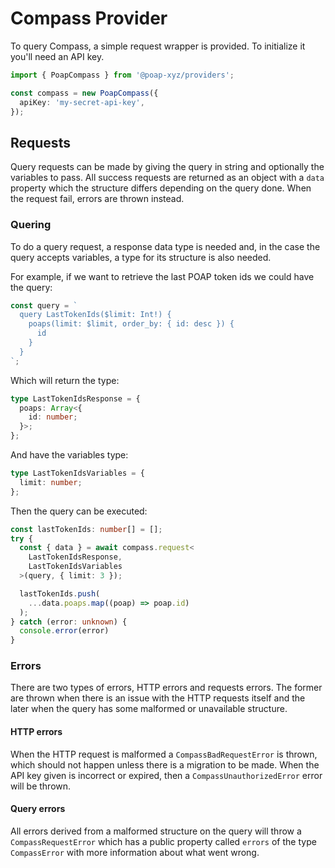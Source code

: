 # Compass Provider

To query Compass, a simple request wrapper is provided. To initialize it you'll need an API key.

```typescript
import { PoapCompass } from '@poap-xyz/providers';

const compass = new PoapCompass({
  apiKey: 'my-secret-api-key',
});
```

## Requests

Query requests can be made by giving the query in string and optionally the variables to pass. All
success requests are returned as an object with a `data` property which the structure differs
depending on the query done. When the request fail, errors are thrown instead.

### Quering

To do a query request, a response data type is needed and, in the case the query accepts variables,
a type for its structure is also needed.

For example, if we want to retrieve the last POAP token ids we could have the query:

```typescript
const query = `
  query LastTokenIds($limit: Int!) {
    poaps(limit: $limit, order_by: { id: desc }) {
      id
    }
  }
`;
```

Which will return the type:

```typescript
type LastTokenIdsResponse = {
  poaps: Array<{
    id: number;
  }>;
};
```

And have the variables type:

```typescript
type LastTokenIdsVariables = {
  limit: number;
};
```

Then the query can be executed:

```typescript
const lastTokenIds: number[] = [];
try {
  const { data } = await compass.request<
    LastTokenIdsResponse,
    LastTokenIdsVariables
  >(query, { limit: 3 });

  lastTokenIds.push(
    ...data.poaps.map((poap) => poap.id)
  );
} catch (error: unknown) {
  console.error(error)
}
```

### Errors

There are two types of errors, HTTP errors and requests errors. The former are thrown when there is
an issue with the HTTP requests itself and the later when the query has some malformed or
unavailable structure.

#### HTTP errors

When the HTTP request is malformed a `CompassBadRequestError` is thrown, which should not happen
unless there is a migration to be made. When the API key given is incorrect or expired, then a
`CompassUnauthorizedError` error will be thrown.

#### Query errors

All errors derived from a malformed structure on the query will throw a `CompassRequestError` which
has a public property called `errors` of the type `CompassError` with more information about what
went wrong.
